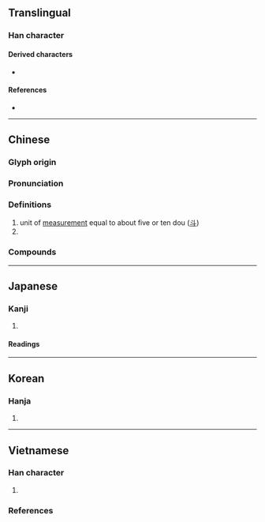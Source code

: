 {{also|㪶|𧤰}}
{{character info/new}}
==Translingual==

===Han character===
{{Han char|rn=68|rad=斗|as=07|sn=11|four=24200|canj=NBYJ|ids=⿰角斗}}

====Derived characters====
* {{l|mul|[[嘝]], [[槲]], [[蔛]], [[䈸]], [[㩂]], [[𡐗]], [[𣘳]], [[𥡿]], [[𫁚]]}}

====References====
* {{Han ref|kx=0478.140|dkj=13508|dj=0836.170|hdz=32254.020|uh=659B|ud=26011|bh=B1D8|bd=45528}}

----

==Chinese==
{{zh-forms|alt=㪶:unit of measurement,𭽎:unit of measurement,𮗤:unit of measurement,𧤰:historical variant in [[字彙]],𫯂:ancient form (Bronze inscription)}}
{{zh-wp|zh:斛|zh:石斛蘭}}

===Glyph origin===
{{Han etym}}

===Pronunciation===
{{zh-pron
|m=hú
|m-s=
|c=huk6,fuk6
|c-t=
|g=
|h=pfs=
|j=
|mb=
|md=
|mn=ml:ho̍k/ml:ha̍k
|mn_note=ho̍k - literary, ha̍k - colloquial
|mn-t=
|w=
|x=
|mc=y
|oc=y
|cat=
}}

===Definitions===
{{zh-hanzi}}

# unit of [[dry measure|measurement]] equal to about five or ten dou ([[斗]])
# {{zh-used in|石斛|[[dendrobium]]}}

===Compounds===
{{zh-der|浴斛|石斛蘭屬|石斛}}

----

==Japanese==

===Kanji===
{{ja-kanji|grade=|rs=斗07}}

# {{defn|lang=ja|sort=斗07}}

====Readings====
{{ja-readings
|goon=ごく
|kanon=こく
|kun=[[ます]] (masu), [[ますめ]] (masume)}}

----

==Korean==

===Hanja===
{{ko-hanja|hangeul=곡|eumhun=|rv=gok|mr=kok|y=kok}}

# {{defn|lang=ko|sort=斗07}}

----

==Vietnamese==

===Han character===
{{vi-readings|rs=斗07
|hanviet=hộc-tdcndg;tdcntd;gdhn
|phienthiet=胡谷 hồ cốc
|nom=hộc-tdcndg;tdcntd;gdhn;taberd, hóc-gdhn
}}

# {{han tu form of|hộc|[[unit of measurement]]}}

===References===
<references/>